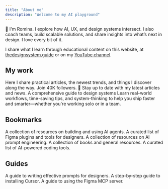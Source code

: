 ```yaml
---
title: "About me"
description: "Welcome to my AI playground"
---
```


👋 I'm Romina. I explore how AI, UX, and design systems intersect. I also coach teams, build scalable solutions, and share insights into what’s next in design. I love every bit of it. 

I share what I learn through educational content on this website, at [thedesignsystem.guide](https://thedesignsystem.guide) or on my [YouTube channel](https://www.youtube.com/@designsystemguide).

## My work

<CardGroup cols={2}>
  <Card title="My LinkedIn" icon="linkedin" href="https://www.linkedin.com/in/rominakavcic/">
    Here I share practical articles, the newest trends, and things I discover along the way. Join 40K followers. 🙌
  </Card>
  <Card title="Newsletter" icon="envelope-open" href="https://learn.thedesignsystem.guide/">
    Stay up to date with my latest articles and news.
  </Card>
  <Card title="The Design System Guide" icon="book-open" href="https://thedesignsystem.guide/">
    A comprehensive guide to design systems
  </Card>
  <Card title="Youtube Channel" icon="youtube" href="https://www.youtube.com/@designsystemguide">
    Learn real-world workflows, time-saving tips, and system-thinking to help you ship faster and smarter—whether you're working solo or in a team.
  </Card>
</CardGroup>

## Bookmarks

<CardGroup cols={2}>
  <Card title="Agents" icon="robot" href="/bookmarks/agents">
    A collection of resources on building and using AI agents.
  </Card>
  <Card title="Figma" icon="figma" href="/bookmarks/figma">
    A curated list of Figma plugins and tools for designers.
  </Card>
  <Card title="Prompting" icon="terminal" href="/bookmarks/prompting">
    A collection of resources on AI prompt engineering.
  </Card>
  <Card title="Resources" icon="book-open-cover" href="/bookmarks/resources">
    A collection of books and general resources.
  </Card>
  <Card title="Tools" icon="link" href="/bookmarks/tools">
    A curated list of AI-powered coding tools.
  </Card>
</CardGroup>

## Guides

<CardGroup cols={2}>
  <Card title="Prompting for designers" icon="file" href="/guides/prompting-for-designers">
    A guide to writing effective prompts for designers.
  </Card>
  <Card title="Install Cursor" icon="code" href="/guides/install-cursor">
    A step-by-step guide to installing Cursor.
  </Card>
  <Card title="Figma MCP" icon="figma" href="/guides/figmamcp">
    A guide to using the Figma MCP server.
  </Card>
</CardGroup>
